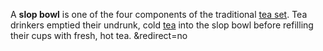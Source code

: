 
A '''slop bowl''' is one of the four components of the traditional [[tea set]]. Tea drinkers emptied their undrunk, cold [[tea]] into the slop bowl before refilling their cups with fresh, hot tea.
&redirect=no